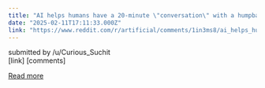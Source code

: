```yaml
---
title: "AI helps humans have a 20-minute \"conversation\" with a humpback whale named Twain"
date: "2025-02-11T17:11:33.000Z"
link: "https://www.reddit.com/r/artificial/comments/1in3ms8/ai_helps_humans_have_a_20minute_conversation_with/"
---
```


submitted by    /u/Curious_Suchit  
 [link]   [comments]

[Read more](https://www.reddit.com/r/artificial/comments/1in3ms8/ai_helps_humans_have_a_20minute_conversation_with/)
